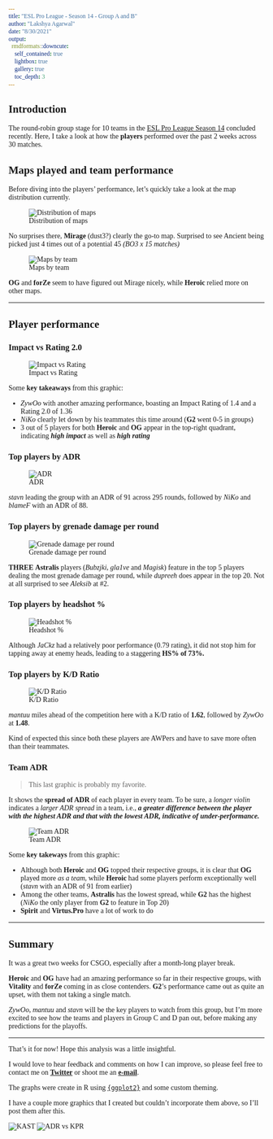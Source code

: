 ```yaml
---
title: "ESL Pro League - Season 14 - Group A and B"
author: "Lakshya Agarwal"
date: "8/30/2021"
output:
  rmdformats::downcute:
    self_contained: true
    lightbox: true
    gallery: true
    toc_depth: 3
---
```


<style>
* {
  font-family: Product Sans;
}
</style>


## Introduction

The round-robin group stage for 10 teams in the [ESL Pro League Season 14](https://www.hltv.org/events/5554/esl-pro-league-season-14) concluded recently. Here, I take a look at how the **players** performed over the past 2 weeks across 30 matches.

## Maps played and team performance

Before diving into the players' performance, let's quickly take a look at the map distribution currently.

![Distribution of maps](output/maps_played.png "Maps played")

No surprises there, **Mirage** (dust3?) clearly the go-to map. Surprised to see Ancient being picked just 4 times out of a potential 45 _(BO3 x 15 matches)_

![Maps by team](output/maps_by_team.png "Maps by team")

**OG** and **forZe** seem to have figured out Mirage nicely, while **Heroic** relied more on other maps.

---

## Player performance

### **Impact** vs **Rating 2.0**

![Impact vs Rating](output/impact_rating.png "Impact vs Rating 2.0")

Some **key takeaways** from this graphic:

* *ZywOo* with another amazing performance, boasting an Impact Rating of 1.4 and a Rating 2.0 of 1.36
* *NiKo* clearly let down by his teammates this time around (**G2** went 0-5 in groups)
* 3 out of 5 players for both **Heroic** and **OG** appear in the top-right quadrant, indicating ___high impact___ as well as ___high rating___

### Top players by **ADR**

![ADR](output/adr.png "ADR")

*stavn* leading the group with an ADR of 91 across 295 rounds, followed by *NiKo* and *blameF* with an ADR of 88.

### Top players by **grenade damage per round**

![Grenade damage per round](output/grenade_dmg_round.png "Grenade damange per round")

**THREE** **Astralis** players (*Bubzjki*, *gla1ve* and *Magisk*) feature in the top 5 players dealing the most grenade damage per round, while *dupreeh* does appear in the top 20. Not at all surprised to see *Aleksib* at #2.

### Top players by **headshot %**

![Headshot %](output/headshot_percent.png "Headshot %")

Although *JaCkz* had a relatively poor performance (0.79 rating), it did not stop him for tapping away at enemy heads, leading to a staggering **HS% of 73%.**

### Top players by **K/D Ratio**

![K/D Ratio](output/k_d_ratio.png "K/D Ratio")

*mantuu* miles ahead of the competition here with a K/D ratio of **1.62**, followed by *ZywOo* at **1.48**.

Kind of expected this since both these players are AWPers and have to save more often than their teammates.

### Team ADR

> This last graphic is probably my favorite.

It shows the **spread of ADR** of each player in every team. To be sure, a *longer violin* indicates a *larger ADR spread* in a team, i.e., ***a greater difference between the player with the highest ADR and that with the lowest ADR, indicative of under-performance.***

![Team ADR](output/team_adr.png "Team ADR")

Some **key takeways** from this graphic:

* Although both **Heroic** and **OG** topped their respective groups, it is clear that **OG** played more *as a team*, while **Heroic** had some players perform exceptionally well (*stavn* with an ADR of 91 from earlier)
* Among the other teams, **Astralis** has the lowest spread, while **G2** has the highest (*NiKo* the only player from **G2** to feature in Top 20)
* **Spirit** and **Virtus.Pro** have a lot of work to do

---

## Summary

It was a great two weeks for CSGO, especially after a month-long player break.

**Heroic** and **OG** have had an amazing performance so far in their respective groups, with **Vitality** and **forZe** coming in as close contenders. **G2**'s performance came out as quite an upset, with them not taking a single match.

*ZywOo*, *mantuu* and *stavn* will be the key players to watch from this group, but I'm more excited to see how the teams and players in Group C and D pan out, before making any predictions for the playoffs.

---

That's it for now! Hope this analysis was a little insightful.

I would love to hear feedback and comments on how I can improve, so please feel free to contact me on **[Twitter](https://twitter.com/lakshyaag)** or shoot me an **[e-mail](mailto:lakshyagrwal12@gmail.com)**.

The graphs were create in R using [`{ggplot2}`](https://ggplot2.tidyverse.org/) and some custom theming.

I have a couple more graphics that I created but couldn't incorporate them above, so I'll post them after this.

![KAST](output/KAST.png "KAST")
![ADR vs KPR](output/adr_kpr.png "ADR vs. KPR")
